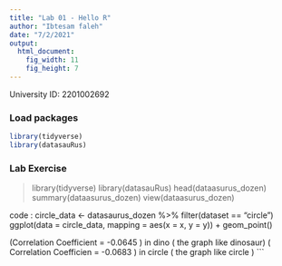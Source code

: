 ```yaml
---
title: "Lab 01 - Hello R"
author: "Ibtesam faleh"
date: "7/2/2021"
output: 
  html_document: 
    fig_width: 11
    fig_height: 7
---
```


University ID: 2201002692

### Load packages

```r
library(tidyverse) 
library(datasauRus)
```



### Lab Exercise
> library(tidyverse)
> library(datasauRus)
> head(dataasurus_dozen)
> summary(dataasurus_dozen)
> view(dataasurus_dozen)

code :
circle_data <- datasaurus_dozen %>%
  filter(dataset == "circle")
ggplot(data = circle_data, mapping = aes(x = x, y = y)) +
  geom_point()

(Correlation Coefficient = -0.0645 ) in dino
( the graph like dinosaur)
( Correlation Coefficien = -0.0683 ) in circle 
( the graph like circle )
```

